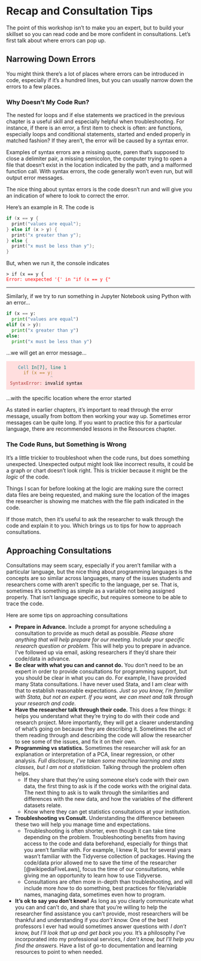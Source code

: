 # Recap and Consultation Tips

The point of this workshop isn't to make you an expert, but to build your skillset so you can read code and be more confident in consultations.  Let's first talk about where errors can pop up.

## Narrowing Down Errors

You might think there's a lot of places where errors can be introduced in code, 
especially if it's a hundred lines, but you can usually narrow down the errors
to a few places.

### Why Doesn't My Code Run?

The nested for loops and if else statements we practiced in the previous chapter is a useful skill and especially helpful when troubleshooting. For instance, if there is an error, a first item to check is often: are functions, especially loops and conditional statements, started and ended properly in matched fashion?  If they aren't, the error will be caused by a syntax error. 

Examples of syntax errors are a missing quote, paren that's supposed to close a delimiter pair, a
missing semicolon, the computer trying to open a file that doesn't exist in
the location indicated by the path, and a malformed function call.  With syntax errors, the
code generally won't even run, but will output error messages.

The nice thing about syntax errors is the code doesn't run and will give
you an indication of where to look to correct the error.

Here's an example in R.  The code is


```c 
if (x == y {
  print("values are equal");
} else if (x > y) {
  print("x greater than y");
} else {
  print("x must be less than y");
}
```

But, when we run it, the console indicates
<pre><code>> if (x == y {
<span style="color: red;">Error: unexpected '{' in "if (x == y {"</span></code></pre>

<hr>
Similarly, if we try to run something in Jupyter Notebook using Python with an error...

```python
if (x == y:
  print("values are equal")
elif (x > y):
  print("x greater than y")
else:
  print("x must be less than y")
```
...we will get an error message...

<pre style="background-color: #ffdede; display:block; border: none; padding: 0px;"><code style="background-color: #ffdede; display:block; padding: 10px"><span style="color: #278da2;">   Cell</span> <span style="color: #00736a;">In[7], line 1</span>
     <span style="color: #b17f25;">if (x == y:</span>
               <span style="color: #a1a6b1;">^</span>
<span style="color: #b23635;">SyntaxError:</span> <span style="color: black;">invalid syntax</span></code></pre>


...with the specific location where the error started

As stated in earlier chapters, it's important to read through the error message, 
usually from bottom then working your way up.  Sometimes error messages can be
quite long.  If you want to practice this for a particular
language, there are recommended lessons in the Resources chapter.


### The Code Runs, but Something is Wrong


It's a little trickier to troubleshoot when the code runs, but does something 
unexpected. Unexpected output might look like incorrect results, it could be a
graph or chart doesn't look right.  This is trickier because it might be the 
*logic* of the code.  

Things I scan for before looking at the logic are making sure the correct data files
are being requested, and making sure the location of the images the researcher is 
showing me matches with the file path indicated in the code. 

If those match, then it's useful to ask the researcher to walk through the code 
and explain it to you.  Which brings us to tips for how to approach consultations. 

## Approaching Consultations

Consultations may seem scary, especially if you aren't familiar with a particular language, but the nice thing about programming languages is the concepts are so similar across languages, many of the issues students and researchers come with aren't specific to the language, per se.  That is, sometimes it's something as simple as a variable not being assigned properly.  That isn't language specific, but requires someone to be able to trace the code.

Here are some tips on approaching consultations

- **Prepare in Advance.** Include a prompt for anyone scheduling a consultation to provide as much detail as possible.  _Please share anything that will help prepare for our meeting. Include your specific research question or problem._ This will help you to prepare in advance.  I've followed up via email, asking researchers if they'd share their code/data in advance.
- **Be clear with what you can and cannot do.** You don't need to be an expert 
in order to provide consultations for programming support, but you should be
clear in what you can do.  For example, I have provided many Stata 
consultations.  I have never used Stata, and I am clear with that to establish 
reasonable expectations.  *Just so you know, I'm familiar with Stata, but not an 
expert. If you want, we can meet and talk through your research and code.*
- **Have the researcher talk through their code.** This does a few things: it 
helps you understand what they're trying to do with their code and research 
project. More importantly, they will get a clearer understanding of what's going 
on because they are describing it.  Sometimes the act of them reading through
and describing the code will allow the researcher to see some of the issues,
and fix it on their own.
- **Programming vs statistics.** Sometimes the researcher will ask for an 
explanation or interpretation of a PCA, linear regression, or other analysis. 
*Full disclosure, I've taken some machine learning and stats classes, but I am 
not a statistician.* Talking through the problem often helps. 
  - If they share that they're using someone else's code with their own data, 
  the first thing to ask is if the code works with the original data.  The next 
  thing to ask is to walk through the similarities and differences 
  with the new data, and how the variables of the different datasets relate.
  - Know where they can get statistics consultations at your institution.
- **Troubleshooting vs Consult.** Understanding the difference between these two
will help you manage time and expectations.
  - Troubleshooting is often shorter, even though
it can take time depending on the problem.  Troubleshooting benefits from having
access to the code and data beforehand, especially for things that you aren't
familiar with.  For example, I knew R, but for several years wasn't familiar 
with the Tidyverse collection of packages. Having the code/data prior allowed me
to save the time of the researcher [@wikipediaFiveLaws], focus the time of our 
consultations, while
giving me an opportunity to learn how to use Tidyverse.
  - Consultations are often more in-depth than troubleshooting, and will include
  more *how* to do something, best practices for file/variable names, managing
  data, sometimes even how to program. 
- **It's ok to say you don’t know!** As long as you clearly communicate what
you can and can't do, and share that you're willing to help the researcher find
assistance you can't provide, most researchers will be thankful and 
understanding if you *don't know.* One of the best professors I ever had would 
sometimes answer questions with *I don't know, but I'll look that up and get back
you you.*  It's a philosophy I've incorporated into my professional services, 
*I don't know, but I'll help you find the answers.* Have a list of go-to documentation and learning resources to point to when needed. 



